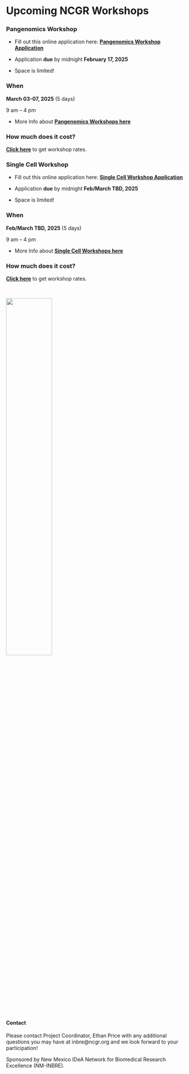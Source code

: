 
# Upcoming NCGR Workshops{-}

### Pangenomics Workshop{-}

- Fill out this online application here: 
[**Pangenomics Workshop Application**](https://forms.gle/49UbSZFk6AxcGWcH8)


- Application **due** by midnight **February 17, 2025**

- Space is limited!

### When{-}

**March 03-07, 2025** (5 days)

9 am – 4 pm


- More Info about [**Pangenomics Workshops here**](https://inbre.ncgr.org/ncgr-workshops/pangenomics-workshop-1.html#pangenomics-workshop)  

### How much does it cost?{-}

[**Click here**](https://inbre.ncgr.org/ncgr-workshops/workshop-rates.html) to get workshop rates.  


### Single Cell Workshop{-}

- Fill out this online application here: 
[**Single Cell Workshop Application**](https://forms.gle/Ai2psNtZJRvxygZZ9)


- Application **due** by midnight **Feb/March TBD, 2025**

- Space is limited!

### When{-}

**Feb/March TBD, 2025** (5 days)

9 am – 4 pm


- More Info about [**Single Cell Workshops here**](https://inbre.ncgr.org/ncgr-INBRE-Bookdown/single-cell-rna-seq-workshop.html#single-cell-rna-seq-workshop)

### How much does it cost?{-}

[**Click here**](https://inbre.ncgr.org/ncgr-workshops/workshop-rates.html) to get workshop rates.

<br>

![](./Figures/ncgr.png){width=50%}



#### Contact{-}

Please contact Project Coordinator, Ethan Price with any additional questions you may have at inbre@ncgr.org and we look forward to your participation!

Sponsored by New Mexico IDeA Network for Biomedical Research Excellence (NM-INBRE).

